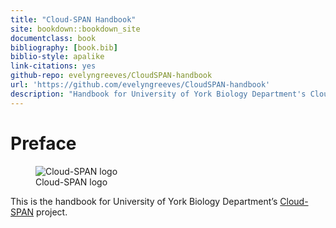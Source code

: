 ```yaml
--- 
title: "Cloud-SPAN Handbook"
site: bookdown::bookdown_site
documentclass: book
bibliography: [book.bib]
biblio-style: apalike
link-citations: yes
github-repo: evelyngreeves/CloudSPAN-handbook
url: 'https://github.com/evelyngreeves/CloudSPAN-handbook'
description: "Handbook for University of York Biology Department's Cloud-SPAN project."
---
```


# Preface {-}
![Cloud-SPAN logo](images/cloud-span-logo-text.png)

This is the handbook for University of York Biology Department's [Cloud-SPAN](cloud-span.york.ac.uk) project.